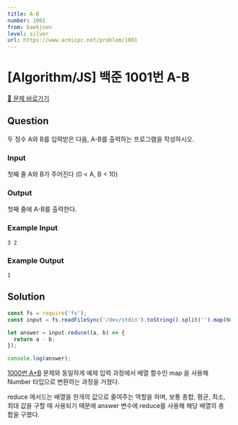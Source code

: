 ```yaml
---
title: A-B
number: 1001
from: baekjoon
level: silver
url: https://www.acmicpc.net/problem/1001
---
```


# [Algorithm/JS] 백준 1001번 A-B

[🔗 문제 바로가기](https://www.acmicpc.net/problem/1001)

## Question

두 정수 A와 B를 입력받은 다음, A-B를 출력하는 프로그램을 작성하시오.

### Input

첫째 줄 A와 B가 주어진다 (0 < A, B < 10)

### Output

첫째 줄에 A-B를 출력한다.

### Example Input

```
3 2
```

### Example Output

```
1
```

## Solution

```js
const fs = require('fs');
const input = fs.readFileSync('/dev/stdin').toString().split('').map(Number);

let answer = input.reduce((a, b) => {
  return a - b;
});

console.log(answer);
```

[1000번 A+B](https://thisyujeong.github.io/TIL/algorithm/baekjoon/1000.html) 문제와 동일하게 예제 입력 과정에서 배열 함수인 map 을 사용해 Number 타입으로 변환하는 과정을 거쳤다.

reduce 메서드는 배열을 한개의 값으로 줄여주는 역할을 하며, 보통 총합, 평균, 최소, 최대 값을 구할 때 사용되기 때문에 answer 변수에 reduce를 사용해 해당 배열의 총 합을 구했다.
